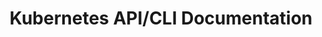 ---
layout: index
title: Kubernetes API/CLI Documentation
description: Kubernetes API/CLI Documentation
---